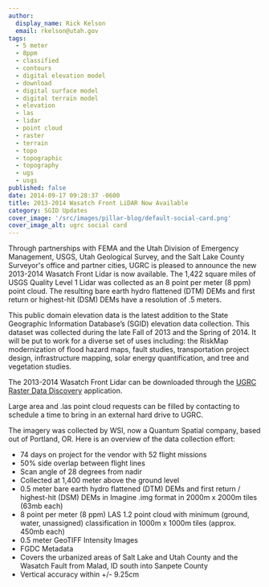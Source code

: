 ```yaml
---
author:
  display_name: Rick Kelson
  email: rkelson@utah.gov
tags:
  - 5 meter
  - 8ppm
  - classified
  - contours
  - digital elevation model
  - download
  - digital surface model
  - digital terrain model
  - elevation
  - las
  - lidar
  - point cloud
  - raster
  - terrain
  - topo
  - topographic
  - topography
  - ugs
  - usgs
published: false
date: 2014-09-17 09:28:37 -0600
title: 2013-2014 Wasatch Front LiDAR Now Available
category: SGID Updates
cover_image: '/src/images/pillar-blog/default-social-card.png'
cover_image_alt: ugrc social card
---
```



Through partnerships with FEMA and the Utah Division of Emergency Management, USGS, Utah Geological Survey, and the Salt Lake County Surveyor's office and partner cities, UGRC is pleased to announce the new 2013-2014 Wasatch Front Lidar is now available. The 1,422 square miles of USGS Quality Level 1 Lidar was collected as an 8 point per meter (8 ppm) point cloud. The resulting bare earth hydro flattened (DTM) DEMs and first return or highest-hit (DSM) DEMs have a resolution of .5 meters.

This public domain elevation data is the latest addition to the State Geographic Information Database’s (SGID) elevation data collection. This dataset was collected during the late Fall of 2013 and the Spring of 2014. It will be put to work for a diverse set of uses including: the RiskMap modernization of flood hazard maps, fault studies, transportation project design, infrastructure mapping, solar energy quantification, and tree and vegetation studies.

The 2013-2014 Wasatch Front Lidar can be downloaded through the [UGRC Raster Data Discovery](https://raster.utah.gov/?cat=.5%20Meter%20%7B2013-2014%20LiDAR%7D) application.

Large area and .las point cloud requests can be filled by contacting <Contacts subject={frontmatter.title} contactKey='elevation' inline /> to schedule a time to bring in an external hard drive to UGRC.

The imagery was collected by WSI, now a Quantum Spatial company, based out of Portland, OR. Here is an overview of the data collection effort:

- 74 days on project for the vendor with 52 flight missions
- 50% side overlap between flight lines
- Scan angle of 28 degrees from nadir
- Collected at 1,400 meter above the ground level
- 0.5 meter bare earth hydro flattened (DTM) DEMs and first return / highest-hit (DSM) DEMs in Imagine .img format in 2000m x 2000m tiles (63mb each)
- 8 point per meter (8 ppm) LAS 1.2 point cloud with minimum (ground, water, unassigned) classification in 1000m x 1000m tiles (approx. 450mb each)
- 0.5 meter GeoTIFF Intensity Images
- FGDC Metadata
- Covers the urbanized areas of Salt Lake and Utah County and the Wasatch Fault from Malad, ID south into Sanpete County
- Vertical accuracy within +/- 9.25cm
